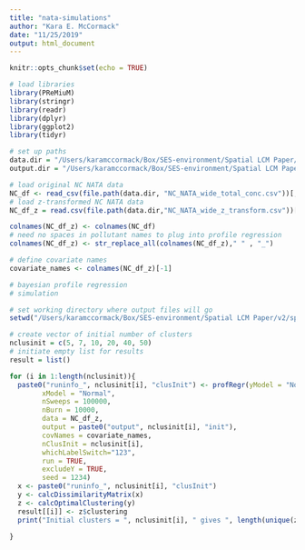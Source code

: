```yaml
---
title: "nata-simulations"
author: "Kara E. McCormack"
date: "11/25/2019"
output: html_document
---
```


```r
knitr::opts_chunk$set(echo = TRUE)
```

```r
# load libraries
library(PReMiuM)
library(stringr)
library(readr)
library(dplyr)
library(ggplot2)
library(tidyr)
```

```r
# set up paths
data.dir = "/Users/karamccormack/Box/SES-environment/Spatial LCM Paper/Data/"
output.dir = "/Users/karamccormack/Box/SES-environment/Spatial LCM Paper/Output/"

# load original NC NATA data
NC_df <- read_csv(file.path(data.dir, "NC_NATA_wide_total_conc.csv"))[,-1]
# load z-transformed NC NATA data
NC_df_z = read.csv(file.path(data.dir,"NC_NATA_wide_z_transform.csv"))[,-1]

colnames(NC_df_z) <- colnames(NC_df)
# need no spaces in pollutant names to plug into profile regression
colnames(NC_df_z) <- str_replace_all(colnames(NC_df_z)," " , "_")

# define covariate names
covariate_names <- colnames(NC_df_z)[-1]
```


```r
# bayesian profile regression
# simulation

# set working directory where output files will go
setwd("/Users/karamccormack/Box/SES-environment/Spatial LCM Paper/v2/spatial-mpe-ses/output/scratch/")

# create vector of initial number of clusters
nclusinit = c(5, 7, 10, 20, 40, 50)
# initiate empty list for results
result = list()

for (i in 1:length(nclusinit)){
  paste0("runinfo_", nclusinit[i], "clusInit") <- profRegr(yModel = "Normal",
        xModel = "Normal",
        nSweeps = 100000,
        nBurn = 10000,
        data = NC_df_z,
        output = paste0("output", nclusinit[i], "init"),
        covNames = covariate_names,
        nClusInit = nclusinit[i],
        whichLabelSwitch="123",
        run = TRUE,
        excludeY = TRUE, 
        seed = 1234)
  x <- paste0("runinfo_", nclusinit[i], "clusInit")
  y <- calcDissimilarityMatrix(x)
  z <- calcOptimalClustering(y)
  result[[i]] <- z$clustering
  print("Initial clusters = ", nclusinit[i], " gives ", length(unique(z$clustering)), " final clusters. ")

}
```



